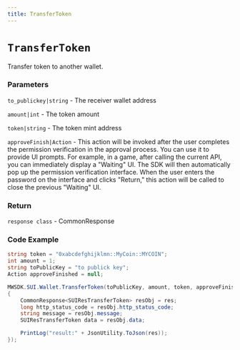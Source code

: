 ```yaml
---
title: TransferToken
---
```


# `TransferToken`

Transfer token to another wallet.
### Parameters
`to_publickey|string` - The receiver wallet address

`amount|int` - The token amount

`token|string` - The token mint address

`approveFinish|Action` - This action will be invoked after the user completes the permission verification in the approval process. You can use it to provide UI prompts. For example, in a game, after calling the current API, you can immediately display a "Waiting" UI. The SDK will then automatically pop up the permission verification interface. When the user enters the password on the interface and clicks "Return," this action will be called to close the previous "Waiting" UI.

### Return
`response class` - CommonResponse<SUIResTransferToken>

### Code Example
```csharp
string token = "0xabcdefghijklmn::MyCoin::MYCOIN";
int amount = 1;
string toPublicKey = "to publick key";
Action approveFinished = null;

MWSDK.SUI.Wallet.TransferToken(toPublicKey, amount, token, approveFinished, (res) =>
{
    CommonResponse<SUIResTransferToken> resObj = res;
    long http_status_code = resObj.http_status_code;
    string message = resObj.message;
    SUIResTransferToken data = resObj.data;

    PrintLog("result:" + JsonUtility.ToJson(res));
});
```